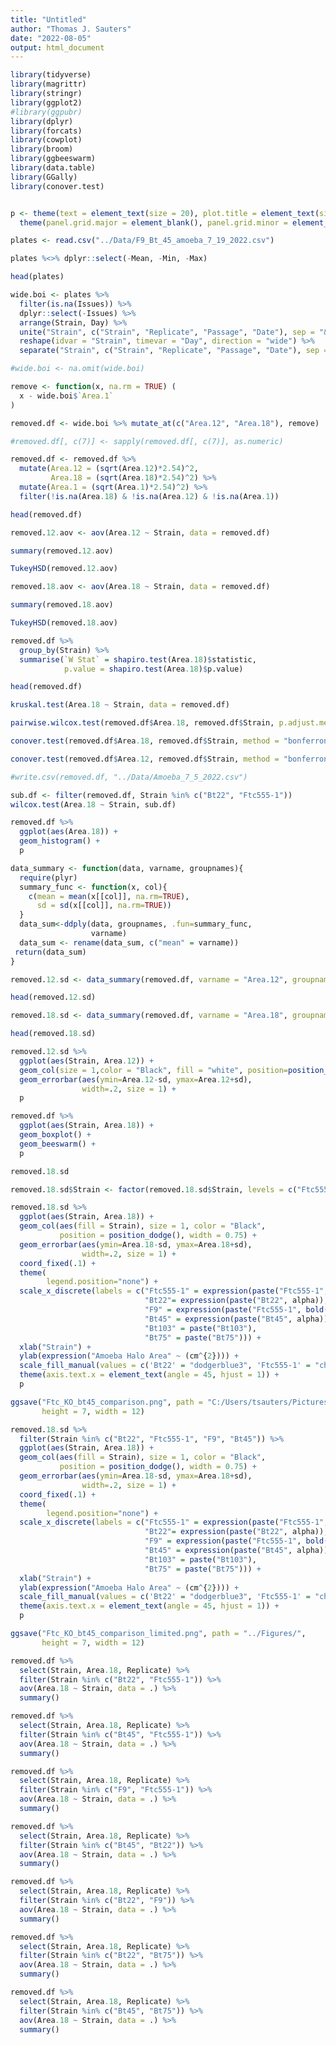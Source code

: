 ---
title: "Untitled"
author: "Thomas J. Sauters"
date: "2022-08-05"
output: html_document
---

```{r}
library(tidyverse)
library(magrittr)
library(stringr)
library(ggplot2)
#library(ggpubr)
library(dplyr)
library(forcats)
library(cowplot)
library(broom)
library(ggbeeswarm)
library(data.table)
library(GGally)
library(conover.test)


p <- theme(text = element_text(size = 20), plot.title = element_text(size = 30, face = "bold")) +
  theme(panel.grid.major = element_blank(), panel.grid.minor = element_blank(), panel.background = element_blank(), axis.line = element_line(colour = "black"), plot.title = element_text(hjust = 0.5))

plates <- read.csv("../Data/F9_Bt_45_amoeba_7_19_2022.csv")
```

```{r}
plates %<>% dplyr::select(-Mean, -Min, -Max)

head(plates)
```

```{r}
wide.boi <- plates %>%
  filter(is.na(Issues)) %>%
  dplyr::select(-Issues) %>%
  arrange(Strain, Day) %>%
  unite("Strain", c("Strain", "Replicate", "Passage", "Date"), sep = "&") %>%
  reshape(idvar = "Strain", timevar = "Day", direction = "wide") %>%
  separate("Strain", c("Strain", "Replicate", "Passage", "Date"), sep = "&")

#wide.boi <- na.omit(wide.boi)

remove <- function(x, na.rm = TRUE) (
  x - wide.boi$`Area.1`
)

removed.df <- wide.boi %>% mutate_at(c("Area.12", "Area.18"), remove)

#removed.df[, c(7)] <- sapply(removed.df[, c(7)], as.numeric)

removed.df <- removed.df %>% 
  mutate(Area.12 = (sqrt(Area.12)*2.54)^2,
         Area.18 = (sqrt(Area.18)*2.54)^2) %>%
  mutate(Area.1 = (sqrt(Area.1)*2.54)^2) %>%
  filter(!is.na(Area.18) & !is.na(Area.12) & !is.na(Area.1))

head(removed.df)
```

```{r}
removed.12.aov <- aov(Area.12 ~ Strain, data = removed.df)

summary(removed.12.aov)
```

```{r}
TukeyHSD(removed.12.aov)
```

```{r}
removed.18.aov <- aov(Area.18 ~ Strain, data = removed.df)

summary(removed.18.aov)
```

```{r}
TukeyHSD(removed.18.aov)
```

```{r}
removed.df %>%
  group_by(Strain) %>%
  summarise(`W Stat` = shapiro.test(Area.18)$statistic,
            p.value = shapiro.test(Area.18)$p.value)
```
```{r}
head(removed.df)
```

```{r}
kruskal.test(Area.18 ~ Strain, data = removed.df)
```

```{r}
pairwise.wilcox.test(removed.df$Area.18, removed.df$Strain, p.adjust.method = "bonferroni")
```

```{r}
conover.test(removed.df$Area.18, removed.df$Strain, method = "bonferroni")
```
```{r}
conover.test(removed.df$Area.12, removed.df$Strain, method = "bonferroni")
```

```{r}
#write.csv(removed.df, "../Data/Amoeba_7_5_2022.csv")
```


```{r}
sub.df <- filter(removed.df, Strain %in% c("Bt22", "Ftc555-1"))
wilcox.test(Area.18 ~ Strain, sub.df)
```

```{r}
removed.df %>%
  ggplot(aes(Area.18)) +
  geom_histogram() +
  p
```

```{r}
data_summary <- function(data, varname, groupnames){
  require(plyr)
  summary_func <- function(x, col){
    c(mean = mean(x[[col]], na.rm=TRUE),
      sd = sd(x[[col]], na.rm=TRUE))
  }
  data_sum<-ddply(data, groupnames, .fun=summary_func,
                  varname)
  data_sum <- rename(data_sum, c("mean" = varname))
 return(data_sum)
}
```

```{r}
removed.12.sd <- data_summary(removed.df, varname = "Area.12", groupnames = c("Strain"))

head(removed.12.sd)
```

```{r}
removed.18.sd <- data_summary(removed.df, varname = "Area.18", groupnames = c("Strain"))

head(removed.18.sd)
```

```{r}
removed.12.sd %>%
  ggplot(aes(Strain, Area.12)) +
  geom_col(size = 1,color = "Black", fill = "white", position=position_dodge()) +
  geom_errorbar(aes(ymin=Area.12-sd, ymax=Area.12+sd), 
                width=.2, size = 1) +
  p
```

```{r}
removed.df %>%
  ggplot(aes(Strain, Area.18)) +
  geom_boxplot() +
  geom_beeswarm() +
  p
```

```{r}
removed.18.sd
```

```{r}
removed.18.sd$Strain <- factor(removed.18.sd$Strain, levels = c("Ftc555-1", "F9", "Bt22", "Bt45", "Bt103", "Bt75"))

removed.18.sd %>%
  ggplot(aes(Strain, Area.18)) +
  geom_col(aes(fill = Strain), size = 1, color = "Black",
           position = position_dodge(), width = 0.75) +
  geom_errorbar(aes(ymin=Area.18-sd, ymax=Area.18+sd), 
                width=.2, size = 1) +
  coord_fixed(.1) +
  theme(
        legend.position="none") +
  scale_x_discrete(labels = c("Ftc555-1" = expression(paste("Ftc555-1", bold("a"))),
                              "Bt22"= expression(paste("Bt22", alpha)),
                              "F9" = expression(paste("Ftc555-1", bold("a"), italic(" bzp4::NAT"))),
                              "Bt45" = expression(paste("Bt45", alpha)),
                              "Bt103" = paste("Bt103"),
                              "Bt75" = paste("Bt75"))) +
  xlab("Strain") +
  ylab(expression("Amoeba Halo Area" ~ (cm^{2}))) +
  scale_fill_manual(values = c('Bt22' = "dodgerblue3", 'Ftc555-1' = "chocolate1", 'Bt45' = "dodgerblue4", 'F9' = "chocolate3", 'Bt103' = 'dodgerblue4', 'Bt75' = 'dodgerblue4'), guide = "none") +
  theme(axis.text.x = element_text(angle = 45, hjust = 1)) +
  p

ggsave("Ftc_KO_bt45_comparison.png", path = "C:/Users/tsauters/Pictures/scientific figures/",
       height = 7, width = 12)
```


```{r}
removed.18.sd %>%
  filter(Strain %in% c("Bt22", "Ftc555-1", "F9", "Bt45")) %>%
  ggplot(aes(Strain, Area.18)) +
  geom_col(aes(fill = Strain), size = 1, color = "Black",
           position = position_dodge(), width = 0.75) +
  geom_errorbar(aes(ymin=Area.18-sd, ymax=Area.18+sd), 
                width=.2, size = 1) +
  coord_fixed(.1) +
  theme(
        legend.position="none") +
  scale_x_discrete(labels = c("Ftc555-1" = expression(paste("Ftc555-1", bold("a"))),
                              "Bt22"= expression(paste("Bt22", alpha)),
                              "F9" = expression(paste("Ftc555-1", bold("a"), italic(" bzp4::NAT"))),
                              "Bt45" = expression(paste("Bt45", alpha)),
                              "Bt103" = paste("Bt103"),
                              "Bt75" = paste("Bt75"))) +
  xlab("Strain") +
  ylab(expression("Amoeba Halo Area" ~ (cm^{2}))) +
  scale_fill_manual(values = c('Bt22' = "dodgerblue3", 'Ftc555-1' = "chocolate1", 'Bt45' = "dodgerblue4", 'F9' = "chocolate3", 'Bt103' = 'dodgerblue4', 'Bt75' = 'dodgerblue4'), guide = "none") +
  theme(axis.text.x = element_text(angle = 45, hjust = 1)) +
  p

ggsave("Ftc_KO_bt45_comparison_limited.png", path = "../Figures/",
       height = 7, width = 12)
```

```{r}
removed.df %>%
  select(Strain, Area.18, Replicate) %>%
  filter(Strain %in% c("Bt22", "Ftc555-1")) %>%
  aov(Area.18 ~ Strain, data = .) %>%
  summary()
```

```{r}
removed.df %>%
  select(Strain, Area.18, Replicate) %>%
  filter(Strain %in% c("Bt45", "Ftc555-1")) %>%
  aov(Area.18 ~ Strain, data = .) %>%
  summary()
```

```{r}
removed.df %>%
  select(Strain, Area.18, Replicate) %>%
  filter(Strain %in% c("F9", "Ftc555-1")) %>%
  aov(Area.18 ~ Strain, data = .) %>%
  summary()
```

```{r}
removed.df %>%
  select(Strain, Area.18, Replicate) %>%
  filter(Strain %in% c("Bt45", "Bt22")) %>%
  aov(Area.18 ~ Strain, data = .) %>%
  summary()
```

```{r}
removed.df %>%
  select(Strain, Area.18, Replicate) %>%
  filter(Strain %in% c("Bt22", "F9")) %>%
  aov(Area.18 ~ Strain, data = .) %>%
  summary()
```

```{r}
removed.df %>%
  select(Strain, Area.18, Replicate) %>%
  filter(Strain %in% c("Bt22", "Bt75")) %>%
  aov(Area.18 ~ Strain, data = .) %>%
  summary()
```

```{r}
removed.df %>%
  select(Strain, Area.18, Replicate) %>%
  filter(Strain %in% c("Bt45", "Bt75")) %>%
  aov(Area.18 ~ Strain, data = .) %>%
  summary()
```